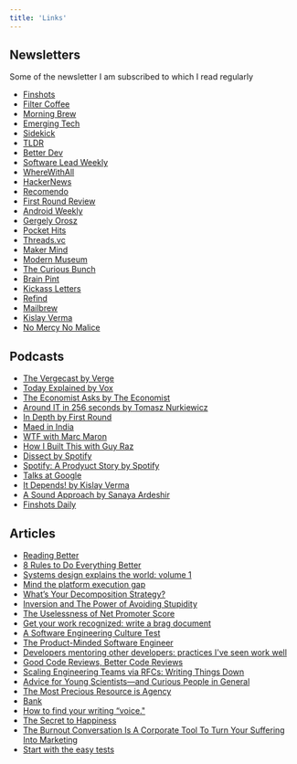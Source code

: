 ```yaml
---
title: 'Links'
---
```


## Newsletters

Some of the newsletter I am subscribed to which I read regularly

- [Finshots](https://finshots.in/#subscribe)
- [Filter Coffee](https://filtercoffee.substack.com/subscribe)
- [Morning Brew](https://www.morningbrew.com/daily/r?kid=355e163f)
- [Emerging Tech](https://www.morningbrew.com/emerging-tech/r?kid=355e163f)
- [Sidekick](https://www.morningbrew.com/sidekick/r?kid=355e163f)
- [TLDR](https://tldr.tech/)
- [Better Dev](https://betterdev.link/)
- [Software Lead Weekly](https://softwareleadweekly.com/)
- [WhereWithAll](https://wherewithall.us2.list-manage.com/subscribe?u=1f50ce22f02ed0ffc80c10aff&id=8c0f947e69)
- [HackerNews](https://hackernewsletter.us1.list-manage.com/subscribe?u=faa8eb4ef3a111cef92c4f3d4&id=e505c88a2e)
- [Recomendo](https://www.getrevue.co/profile/Recomendo)
- [First Round Review](https://review.firstround.com/newsletter)
- [Android Weekly](https://androidweekly.net/)
- [Gergely Orosz](https://blog.pragmaticengineer.com/newsletter/)
- [Pocket Hits](https://getpocket.com/en/explore/pocket-hits-signup)
- [Threads.vc](https://join.trends.vc/)
- [Maker Mind](https://nesslabs.com/newsletter)
- [Modern Museum](https://modernmuseum.crd.co/)
- [The Curious Bunch](https://thecuriousbunch.xyz/)
- [Brain Pint](https://brainpint.com/)
- [Kickass Letters](https://www.kickassletters.com/)
- [Refind](https://refind.com/rjrohitjm?invite=413523b9fc)
- [Mailbrew](https://mailbrew.com/)
- [Kislay Verma](https://kislayverma.com/newsletter-archive/)
- [No Mercy No Malice](https://www.profgalloway.com/)

## Podcasts

- [The Vergecast by Verge](https://open.spotify.com/show/08zQP2peZmM9GrcKShLZvC?si=xYIvWhPzQd2jJnSio123Ng&dl_branch=1)
- [Today Explained by Vox](https://open.spotify.com/show/3pXx5SXzXwJxnf4A5pWN2A?si=pRgGz96fSLG0sDRpnxetAQ&dl_branch=1)
- [The Economist Asks by The Economist](https://open.spotify.com/show/7vD0FHksvrnjDVSktbdCVF?si=Hn_2C_sqQ4in_UZzvSWX1g&dl_branch=1)
- [Around IT in 256 seconds by Tomasz Nurkiewicz](https://open.spotify.com/show/2WTzG4ef4L5GDSBf7IB2tJ?si=Rg36ltf-S9qi0HbGpCdx4w&dl_branch=1)
- [In Depth by First Round](https://open.spotify.com/show/0zhZc5wSOFzrHCOioWSg0o?si=677iCBeTSr2anILCXkT2BA&dl_branch=1)
- [Maed in India](https://open.spotify.com/show/0QhzjA2zKdKgIQsd2ltHtp?si=lchyYBHdRlqPn4d-qfn4vA&dl_branch=1)
- [WTF with Marc Maron](https://open.spotify.com/show/6L47MDMO3xuN2XBed7miEI?si=e-FaMpisS5qo7g9ePoAQdw&dl_branch=1)
- [How I Built This with Guy Raz](https://open.spotify.com/show/6E709HRH7XaiZrMfgtNCun?si=flUwKNV2RxW5zjYZG3Zp5A&dl_branch=1)
- [Dissect by Spotify](https://anchor.fm/dissect)
- [Spotify: A Prodyuct Story by Spotify](https://open.spotify.com/show/3L9tzrt0CthF6hNkxYIeSB?si=YQ_gSiw0Qy69vE2X0fEC-Q&utm_source=whatsapp&dl_branch=1)
- [Talks at Google](https://open.spotify.com/show/2nIvarXvvZcp1cePx69x9N?si=yuOuOwV0TBOlpGnXbotdkQ&utm_source=whatsapp&dl_branch=1)
- [It Depends! by Kislay Verma](https://open.spotify.com/show/5gY1eGUE0RmNHj5t1HKpJI?si=XqASghVRQomAh6gCbi11QA&dl_branch=1)
- [A Sound Approach by Sanaya Ardeshir](https://open.spotify.com/show/0zHlWD5DQ2waiqrSgjTewC?si=sUGtMF6hSNGDRkKJ8hxXpg&dl_branch=1)
- [Finshots Daily](https://open.spotify.com/show/12jUp5Aa63c5BYx3wVZeMA?si=_y5yJcKnShqRjL2sfh_XAg&dl_branch=1)

## Articles

- [Reading Better](https://fs.blog/reading/)
- [8 Rules to Do Everything Better](https://getpocket.com/explore/item/8-rules-to-do-everything-better)
- [Systems design explains the world: volume 1](https://apenwarr.ca/log/20201227)
- [Mind the platform execution gap](https://martinfowler.com/articles/platform-prerequisites.html)
- [What’s Your Decomposition Strategy?](https://medium.com/built-to-adapt/whats-your-decomposition-strategy-e19b8e72ac8f)
- [Inversion and The Power of Avoiding Stupidity](https://fs.blog/2013/10/inversion/)
- [The Uselessness of Net Promoter Score](https://madhurchadha.com/2021/06/24/problems-with-net-promoter-score/)
- [Get your work recognized: write a brag document](https://jvns.ca/blog/brag-documents/)
- [A Software Engineering Culture Test](https://blog.pragmaticengineer.com/the-developer-culture-test/)
- [The Product-Minded Software Engineer](https://blog.pragmaticengineer.com/the-product-minded-engineer/)
- [Developers mentoring other developers: practices I've seen work well](https://blog.pragmaticengineer.com/developers-mentoring-other-developers/)
- [Good Code Reviews, Better Code Reviews](https://blog.pragmaticengineer.com/good-code-reviews-better-code-reviews/)
- [Scaling Engineering Teams via RFCs: Writing Things Down](https://blog.pragmaticengineer.com/scaling-engineering-teams-via-writing-things-down-rfcs/)
- [Advice for Young Scientists—and Curious People in General](https://fs.blog/2021/05/advice-for-young-scientists/)
- [The Most Precious Resource is Agency](https://simonsarris.substack.com/p/the-most-precious-resource-is-agency)
- [Bank](https://www.profgalloway.com/bank/)
- [How to find your writing “voice."](https://every.to/the-long-conversation/test-aa047d4c-890f-4b60-91e0-6884bf5a77ad)
- [The Secret to Happiness](https://www.psychologytoday.com/us/blog/meditation-modern-life/202107/the-secret-happiness)
- [The Burnout Conversation Is A Corporate Tool To Turn Your Suffering Into Marketing](https://ez.substack.com/p/the-burnout-conversation-is-a-corporate)
- [Start with the easy tests](https://seths.blog/2021/08/start-with-the-easy-tests/)
